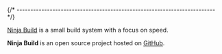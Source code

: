 
{/* ------------------------------------------------------------------------ */}

[Ninja Build](https://ninja-build.org) is a small build system with a focus on speed.

**Ninja Build** is an open source project hosted on
[GitHub](https://github.com/ninja-build/ninja).

